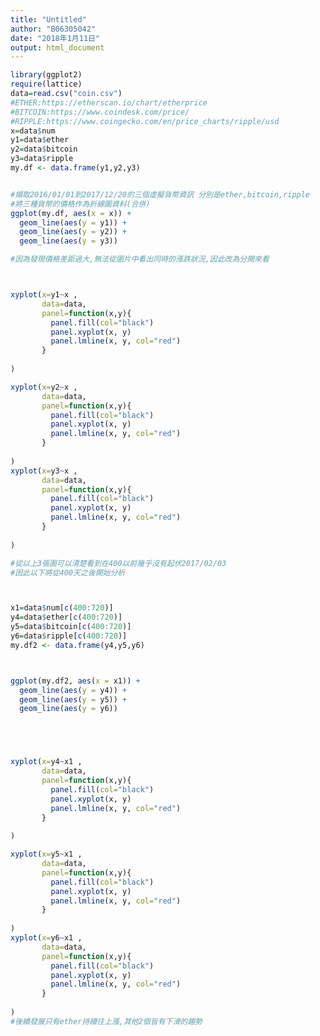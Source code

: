 ---
title: "Untitled"
author: "B06305042"
date: "2018年1月11日"
output: html_document
---

```{r}
library(ggplot2)
require(lattice) 
data=read.csv("coin.csv")
#ETHER:https://etherscan.io/chart/etherprice
#BITCOIN:https://www.coindesk.com/price/
#RIPPLE:https://www.coingecko.com/en/price_charts/ripple/usd
x=data$num
y1=data$ether
y2=data$bitcoin
y3=data$ripple
my.df <- data.frame(y1,y2,y3)


#擷取2016/01/01到2017/12/20的三個虛擬貨幣資訊 分別是ether,bitcoin,ripple
#將三種貨幣的價格作為折線圖資料(合併)
ggplot(my.df, aes(x = x)) +
  geom_line(aes(y = y1)) +
  geom_line(aes(y = y2)) +
  geom_line(aes(y = y3))

#因為發現價格差距過大,無法從圖片中看出同時的漲跌狀況,因此改為分開來看



xyplot(x=y1~x ,         
       data=data,     
       panel=function(x,y){  
         panel.fill(col="black")        
         panel.xyplot(x, y)             
         panel.lmline(x, y, col="red")  
       }
       
)

xyplot(x=y2~x ,         
       data=data,     
       panel=function(x,y){  
         panel.fill(col="black")        
         panel.xyplot(x, y)             
         panel.lmline(x, y, col="red")  
       }
       
)
xyplot(x=y3~x ,         
       data=data,     
       panel=function(x,y){  
         panel.fill(col="black")        
         panel.xyplot(x, y)             
         panel.lmline(x, y, col="red")  
       }
       
)

#從以上3張圖可以清楚看到在400以前幾乎沒有起伏2017/02/03
#因此以下將從400天之後開始分析



x1=data$num[c(400:720)]
y4=data$ether[c(400:720)]
y5=data$bitcoin[c(400:720)]
y6=data$ripple[c(400:720)]
my.df2 <- data.frame(y4,y5,y6)



ggplot(my.df2, aes(x = x1)) +
  geom_line(aes(y = y4)) +
  geom_line(aes(y = y5)) +
  geom_line(aes(y = y6))





xyplot(x=y4~x1 ,         
       data=data,     
       panel=function(x,y){  
         panel.fill(col="black")        
         panel.xyplot(x, y)             
         panel.lmline(x, y, col="red")  
       }
       
)

xyplot(x=y5~x1 ,         
       data=data,     
       panel=function(x,y){  
         panel.fill(col="black")        
         panel.xyplot(x, y)             
         panel.lmline(x, y, col="red")  
       }
       
)
xyplot(x=y6~x1 ,         
       data=data,     
       panel=function(x,y){  
         panel.fill(col="black")        
         panel.xyplot(x, y)             
         panel.lmline(x, y, col="red")  
       }
       
)
#後續發展只有ether持續往上漲,其他2個皆有下滑的趨勢
```
